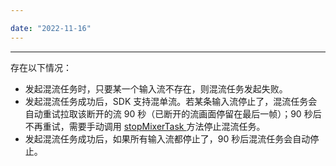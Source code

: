 ```yaml
---

date: "2022-11-16"
---
```


<Title>两条流混流时，若其中一条流断开了，混流是否会自动停止？</Title>



- - -

存在以下情况：

- 发起混流任务时，只要某一个输入流不存在，则混流任务发起失败。
- 发起混流任务成功后，SDK 支持混单流。若某条输入流停止了，混流任务会自动重试拉取该断开的流 90 秒（已断开的流画面停留在最后一帧）；90 秒后不再重试，需要手动调用 [stopMixerTask ](https://doc-zh.zego.im/zh/api?doc=Express_Video_SDK_API~Java~class~im-zego-zegoexpress-zego-express-engine#stop-mixer-task) 方法停止混流任务。
- 发起混流任务成功后，如果所有输入流都停止了，90 秒后混流任务会自动停止。
